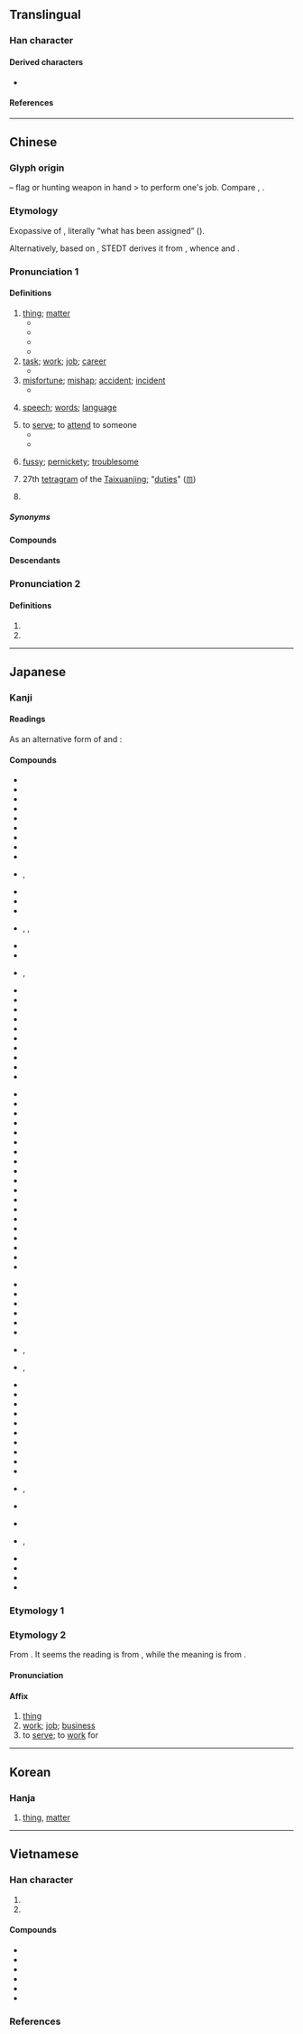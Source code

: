 {{character info/new}}
==Translingual==
{{stroke order|strokes=8}}
{{stroke order|type=animate}}

===Han character===
{{Han char|rn=6|rad=亅|as=07|sn=8|four=50007|canj=JLLN|ids=⿻⿱𠮛⿻コ一亅}}
{{commonsrad|6|7}}

====Derived characters====
* {{l|mul|[[倳]], [[𠶝]], [[𢜝]], [[𣓊]], [[𧨴]], [[𨧫]]([[𬭑]]), [[𫻋]], [[䭄]], [[𫻐]], [[剚]], [[𠡯]], [[𠄜]], [[𡸪]], [[𠡸]]}}

====References====
{{Han ref|kx=0085.240|dkj=00241|dj=0174.150|hdz=10023.030|uh=4E8B}}

----

==Chinese==
{{zh-forms|alt=亊,𠭆}}

===Glyph origin===
{{Han etym}}
{{Han compound|又|t1=hand|中|t2=flag or hunting weapon|ls=ic}} – flag or hunting weapon in hand > to perform one's job. Compare {{zh-l|*史}}, {{zh-l|*吏}}.

===Etymology===
Exopassive of {{och-l|士|to give or carry out an assignment; to serve}}, literally “what has been assigned” ({{zh-ref|Schuessler, 2007}}).

Alternatively, based on {{zh-ref|Gong (2000)}}, STEDT derives it from {{der|zh|sit-pro|*r-dzas||thing}}, whence {{cog|my|စာ||thing}} and {{cog|bo|རྫས||thing, object, matter}}. <!-- not Gong (2001), as STEDT wrongly cites -->

===Pronunciation 1===
{{zh-pron
|m=shì,er=y
|m-s=si4
|dg=сы3
|c=si6
|c-t=lhu5
|g=si5
|h=pfs=sṳ/se;gd=si4/sê4
|h_note=se/sê4 - “work”
|j=si3
|mb=dī/si̿/sū
|mb_note=dī, si̿ - vernacular; sū - literary
|md=sê̤ṳ/dâi
|md_note=sê̤ṳ - literary; dâi - vernacular
|mn=xm,zz,tp,kh,tn,yl,mg,tc:sū/qz,sx,km,hc:sīr/lk:sǐr/ph:sī/tāi
|mn_note=sū/sīr/sǐr/sī - literary; tāi - vernacular (usually written {{l|zh|代}})
|mn-t=se7/se6/dai7
|mn-t_note=se6 - “to serve”
|w=3zr
|x=sr5/sr4
|x_note=sr5 - vernacular; sr4 - literary
|mc=2
|oc=1,2
|ma=y
|cat=n,v,a
}}

====Definitions====
{{zh-hanzi}}

# [[thing]]; [[matter]] {{zh-mw|m,c:件|m:樁}}
#* {{zh-x|唔係 咩 大 件 事|is not anything terribly important ''(lit. "is not any sort of large '''matter'''")|C}}
#* {{zh-x|到底 係 咩 回 事 呀？|What happened? / Exactly what is happening? ''(lit. "Exactly what '''matter''' is it?")|C}}
#* {{zh-x|耶和華 神 對 女人 說，你 作 的 是 什麼 事 呢？女人 說，那 蛇 引誘 我，我 就 吃 了。|And the Lord God said unto the woman, What is this that thou hast done? And the woman said, The serpent beguiled me, and I did eat.|ref={{w2|zh|新標點和合本}} ({{w|Chinese Union Version|Chinese Union Version with New Punctuation}}), {{lang|zh|創世記}} (Genesis) 2:7}}
#* {{zh-x|今日 我們 傳 你 來，有 遵旨 問 你 的 事。|We called you here today, because we'd like to follow the emperor's order and ask you some questions.|ref=Hongloumeng}}
# [[task]]; [[work]]; [[job]]; [[career]]
#* {{zh-x|茅 ^盾 的 一個 親戚，想 到 我 在 教{jiāo}書 的 教會 學校 裡 來 找 事 做 了。|A relative of Mao Dun would like to find '''work''' in the Catholic school that I teach at.|ref='''1935''' April, {{lang|zh|魏金枝}}, {{lang|zh|《再說“賣文”》}}, in {{lang|zh|《文飯小品》}}, issue 3}}
# [[misfortune]]; [[mishap]]; [[accident]]; [[incident]]
#* {{zh-x|你 冇事 就 好。|I am glad to see that you are fine.|C}}
# {{lb|zh|dialectal Hakka|Min Bei}} [[speech]]; [[word]]s; [[language]]
# to [[serve]]; to [[attend]] to someone
#* {{zh-x|李 ^嶠，字 ^巨-山，^趙州 ^贊皇 人。早 孤，事 母 孝。|Li Qiao, courtesy name Jushan, was a native of Zanhuang, Zhaozhou. His father died when he was young, and he '''served''' his mother with filial piety.|ref=Xintangshu}}
#* {{zh-x|讓 我 愛 而 不受 感戴，讓 我 事 而 不受 賞賜。|Let me love and not be respected;<br>Let me '''serve''' and not be rewarded.|ref='''1930''', {{w2|zh|倪柝聲}} ({{w|Watchman Nee}}), {{w2|zh|pref=《|讓我愛|suf=》}} (“Let Me Love and Not Be Respected”)}}
# {{lb|zh|Beijing Mandarin|erhua-ed}} [[fussy]]; [[pernickety]]; [[troublesome]]
#: {{zh-x|他 這 人 特 事兒{r}。|He is a very '''fussy''' person.}}
# 27th [[tetragram]] of the [[Taixuanjing]]; "[[duty|duties]]" ([[𝌠]])
# {{lb|zh|Internet slang}} {{eye dialect of|zh|是}}

=====Synonyms=====
{{zh-dial|事情}}

====Compounds====
{{zh-der|一事|七事兒|七件事|三事|不中事|不事|不妨事|不抵事|不睹事|不良事濟|不識事|世事|並無此事|主事|亂事|了事|事不宜遲|事不有餘|事不過三|事主|事事|事以密成|事件|事例|事倍功半|事假|事先|事出不意|事出不測|事出有因|事到如今|事到臨頭|事前|事功|事務|事勢|事半功倍|事危累卵|事因|事在人為|事在必行|事奉|事宜|事實|事後|事從|事必躬親|事急|事情|事態|事故|事敗垂成|事文類聚|事業|事機|事權|事物|事理|事生肘腋|事產|事由|事畜|事略|事端|事節|事緩則圓|事與願違|事親至孝|事變|事跡|事蹟|事過境遷|事關重大|事項|事頭|事類|事體|人事|人浮於事|他事|他家的事|仰事俯畜|任事|伏事|何事|佚事|佛事|來事兒|供事|侵事|俗事|個事|做事|做出事來|傻事|僉事|僨事|僵事|僻事|內事|兩事家|兩碼事|公事|共事|兵事|冬事|凡事|凶事|出事|刑事|判事|前事|功事|動事|勝事|千古事|即事|厭事|去事|參事|受事|古事記|另碼事|可事|司事|各司其事|同事|周事|和事佬|和事天子|和事老|商事|問事|善事|喜事|喪事|回事|因事制宜|圃事|國事|土事|執事|堂事|報事人|報事靈童|塵事|壓事|壞事|外事|多事|夢事|大事|大快之事|大節目事|天下事|太平無事|失事|奇事|奉事|女事|好事|妙事|姻事|婚事|孝事|安然無事|完事|官事|害事|家事|家務事|寒事|實事|封事|將事|尋事|小事|小差事兒|就事|屬辭比事|工事|巧事|差事|師事|常事|平安無事|平白無事|年事|幹事|幾事|底事|廳事|弔腳兒事|張大其事|彌事|影事|往事|後事|得意之事|從事|心事|心想事成|心腹事|志事|快事|怕事|急事|怪事|恤事|恨事|息事寧人|情事|情隨事遷|惹事|感事|慎重其事|慘事|慮事|憾事|懂事|懺事|戎事|成事|戰事|戳事|房事|所事|找事|抄事|投事|招事|拿事|指事|捉事人|探事人|接事|推事|損事|擇主而事|擇人而事|攬事|政事|故事|啟事|敗事|敘事|敬事|料事|斯事體大|新鮮事|斷事|於事無濟|於事無補|日事錢|春事|是事|時事|時異事殊|時移事改|時移事遷|暗事|暢事|曉事|更事|會事|月事|有事|服事|末事|本事|本分事|東窗事發|枉道事人|案事|樂事|機事|橫事|欠事|正事|此事體大|武事|歲事|歹事|死事|每事問|比肩而事|民事|求事|沒事|沒渾過事|沒頭事|法事|浪事|海事|涉事|混事|渾閑事|滋事|濟事|炊事|無事忙|無事生非|無事生風|無价事|無濟於事|無補於事|煞有介事|熟事|燈事|物事|犯事|獃事|玉成其事|王事|理事|理屈事窮|瑣事|甚事|生事|用事|異事|當事|疙瘩事|白事|百事|盛事|監事|直道事人|相安無事|省事|真事|矇事|知事|確有其事|礙事|祀事|視事|禍事|萬事|私事|秋事|稍事|穡事|空頭事|立事|竣事|管事|糗事|紀事|紅事|細事|結髮事師|給事中|經事|緝事|繪事後素|繼志述事|罕事|置身事外|美事|聽事|肇事|能事|臨事以懼|臨事而懼|舉事|舊事|舍本事末|花事|若有其事|若無其事|苦事|茲事體大|董事|蓋棺事定|蕆事|處事|蠶事|行事|行所無事|行若無事|行隨事遷|襄事|要事|見事風生|親事|解事|觸事面牆|言事若神|記事|訟事|訪事|許事|評事|詢事考言|詹事|誤事|說事|請事|論事|諳事|謀事|謀泄事露|議事|象事|費事|賤事|起事|趣事|踵事增華|軍事|軼事|輕事重報|辦事|農事|送往事居|逆事|這號事|通事|通功易事|逸事|遂事|遇事生風|選事|遺事|鄙事|鄭重其事|醜事|金三事兒|錄事|閒事|閒來無事|闖事|阿尊事貴|陰事|陳事|隨事|雜事|難事|非常之事|非軍事區|靦顏事仇|韻事|頂事|順事|領事|風流事|風流佳事|風火事|風聞言事|食少事煩|餘事|首事|高枕無事|鬧事|麼子事|事無大小|有志者事竟成}}

====Descendants====
{{CJKV||じ|사|sự}}

===Pronunciation 2===
{{zh-pron
|m=zì
|dial=n
|mc=1
|oc=n,1
|cat=v
}}

====Definitions====
{{zh-hanzi}}

# {{zh-alt-form|倳|to establish}}
# {{zh-alt-form|剚|to stab}}

{{zh-cat|Beginning}}

----

==Japanese==

===Kanji===
{{ja-kanji|grade=3|rs=亅07}}

====Readings====
{{ja-readings
|goon=じ
|kanon=し
|kanyoon=ず
|kun=こと-, つか-う<つか-ふ, つか-える<つか-へる
|nanori=ろ
}}

As an alternative form of {{m|ja|倳}} and {{m|ja|剚}}:
{{ja-readings
|goon=し
|kanon=し
|kun=さ-す, た-てる
}}

====Compounds====
{{rel-top4|Compounds}}
* {{ja-r|事%案|じ%あん|a concern}}
* {{ja-r|事%宜|じ%ぎ|a fitting thing}}
* {{ja-r|事%業|じ%ぎょう|a project, an enterprise}}
* {{ja-r|事%局|じ%きょく|circumstances}}
* {{ja-r|事%件|じ%けん|an event, an affair}}
* {{ja-r|事%故|じ%こ|an accident, an incident}}
* {{ja-r|事%後|じ%ご|after-, post-, after the fact}}
* {{ja-r|事%項|じ%こう|matters, articles}}
* {{ja-r|事%実|じ%じつ|a fact, the truth, actuality}}
* {{ja-r|事々%物々|じじ%ぶつぶつ}}, {{ja-r|事事%物物|じじ%ぶつぶつ|everything}}
* {{ja-r|事%象|じ%しょう|an event, a phenomenon}}
* {{ja-r|事%情|じ%じょう|circumstances, consideration}}
* {{ja-r|事%績|じ%せき|an achievement, an exploit}}
* {{ja-r|事%迹|じ%せき}}, {{ja-r|事%跡|じ%せき}}, {{ja-r|事%蹟|じ%せき|evidence, trace}}
* {{ja-r|事%前|じ%ぜん|prior, beforehand}}
* {{ja-r|事%相|じ%そう|an aspect, a phase}}
* {{ja-r|事%態|じ%たい}}, {{ja-r|事%体|じ%たい|a situation, a state of affairs}}
* {{ja-r|事%大|じ%だい|subservient to the stronger}}
* {{ja-r|事%典|じ%てん|an encyclopedia}}
* {{ja-r|事%犯|じ%はん|a crime}}
* {{ja-r|事%物|じ%ぶつ|things, affairs}}
* {{ja-r|事%変|じ%へん|an accident, a disaster}}
* {{ja-r|事%務|じ%む|business, clerical work}}
* {{ja-r|事%務%室|じ%む%しつ|an office}}
* {{ja-r|事%由|じ%ゆう|a reason, a cause}}
* {{ja-r|事%理|じ%り|a reason, facts}}
* {{ja-r|事%例|じ%れい|an example, a precedent}}
{{rel-mid4}}
* {{ja-r|火%事|か%じ|a fire, a conflagration}}
* {{ja-r|家%事|か%じ|household affairs}}
* {{ja-r|幹%事|かん%じ|a manager, an organizer}}
* {{ja-r|記%事|き%じ|a news article, a news story}}
* {{ja-r|軍%事|ぐん%じ|military affairs}}
* {{ja-r|刑%事|けい%じ|a police detective}}
* {{ja-r|工%事|こう%じ|construction}}
* {{ja-r|食%事|しょく%じ|a meal}}
* {{ja-r|人%事|じん%じ|personnel, human resources}}
* {{ja-r|知%事|ち%じ|a prefectural governor}}
* {{ja-r|判%事|はん%じ|a judge}}
* {{ja-r|人%事|ひと%ごと|other people's affairs, other people's business}}
* {{ja-r|無%事|ぶ%じ|safety, peace}}
* {{ja-r|返%事|へん%じ|an answer, a reply}}
* {{ja-r|房%事|ぼう%じ|sex, lovemaking}}
* {{ja-r|物%事|もの%ごと|things, everything}}
* {{ja-r|用%事|よう%じ|things to do}}
* {{ja-r|理%事|り%じ|a director, a trustee}}
* {{ja-r|領%事|りょう%じ|a consul}}
{{rel-mid4}}
* {{ja-r|事 新しい|こと あたらしい|new}}
* {{ja-r|事 誤り|こと あやまり|getting one's facts wrong}}
* {{ja-r|事 改めて|こと あらためて|anew}}
* {{ja-r|事%欠く|こと%かく|to lack something}}
* {{ja-r|事%柄|こと%がら|a matter, a thing}}
* {{ja-r|事 切れる|こと きれる|to expire, to die}}
* {{ja-r|事%々|こと%ごと}}, {{ja-r|事%事|こと%ごと|everything}}
* {{ja-r|事%々しい|こと%ごとしい}}, {{ja-r|事%事しい|こと%ごとしい|bombastic}}
* {{ja-r|事 細か|こと こまか|detailed}}
* {{ja-r|事%立てる|こと%だてる|to do something different}}
* {{ja-r|事 足りる|こと たりる|to suffice, to be sufficient}}
* {{ja-r|事 足る|こと たる|to suffice, to be enough}}
* {{ja-r|事%共|こと%ども|things, matters}}
* {{ja-r|事 無し|こと なし|having nothing to do; light-hearted; having no faults}}
* {{ja-r|事 勿れ|こと なかれ|a desire for peacefulness and nothing out of the ordinary}}
* {{ja-r|事 勿れ 主%義|こと なかれ しゅ%ぎ|peace-at-any-price-ism, don't-rock-the-boat-ism, the principle of acceding to anything to avoid trouble}}
* {{ja-r|事 無く|こと なく|without accident, without incident, without a hitch}}
* {{ja-r|事 珍しく|こと めずらしく|strangely, oddly}}
* {{ja-r|事 寄せる|こと よせる}}, {{ja-r|言 寄せる|こと よせる|to use something as an excuse or pretext}}
* {{ja-r|事 寄る|こと よる|to have facts or events wind up pointing one way}}
{{rel-mid4}}
* {{ja-r|仕%事|し%ごと|work, employment}}
* {{ja-r|見%事|み%ごと}}, {{ja-r|美%事|み%ごと|splendid, magnificent}}
* {{ja-r|好事家|こうずか|a dilettante}}
* {{ja-r|関%心%事|かん%しん%じ|a matter of concern and interest}}
* {{ja-r|勝%負%事|しょう%ぶ%ごと|gambling, competition}}
* {{ja-r|出%来%事|で%き%ごと|an occurrence, an affair, an accident}}
{{rel-bottom}}

===Etymology 1===
{{ja-kanjitab|こと|yomi=k}}
{{ja-see|こと}}

===Etymology 2===
{{ja-kanjitab|じ|yomi=goon}}

From {{der|ja|ltc|sort=し'|-}}.  It seems the reading is from {{ltc-l|事|id=2|to [[establish]]; to [[stab]]}}, while the meaning is from {{ltc-l|事|id=1|[[thing]], [[matter]]; [[task]], [[job]]}}.

====Pronunciation====
{{ja-pron|じ}}

====Affix====
{{ja-pos|affix|じ}}

# [[thing]]
# [[work]]; [[job]]; [[business]]
# to [[serve]]; to [[work]] for

----

==Korean==

===Hanja===
{{ko-hanja|hangeul=사}}

# [[thing]], [[matter]]

----

==Vietnamese==

===Han character===
{{vi-readings|rs=亅07
|hanviet=sự-tdcndg;tdcntd;gdhn;bonet;genibrel
|phienthiet=
|nom=sự-tdcndg;tdcntd;bonet;taberd, xì-gdhn
}}

# {{han tu form of|sự|[[deed]]; [[act#Noun|act]]; [[occurence]]}}
# {{Nom form of|xì|to [[leak]] [[out]], to [[escape]]}}

====Compounds====
{{der-top3|Compounds}}
* {{vi-l|指事|chỉ sự}}
* {{vi-l|領事|lãnh sự}}
* {{vi-l|軍事|quân sự}}
* {{vi-l|事故|sự cố}}
* {{vi-l|事件|sự kiện}}
* {{vi-l|事實|sự thực}}
{{der-bottom}}

===References===
<references/>